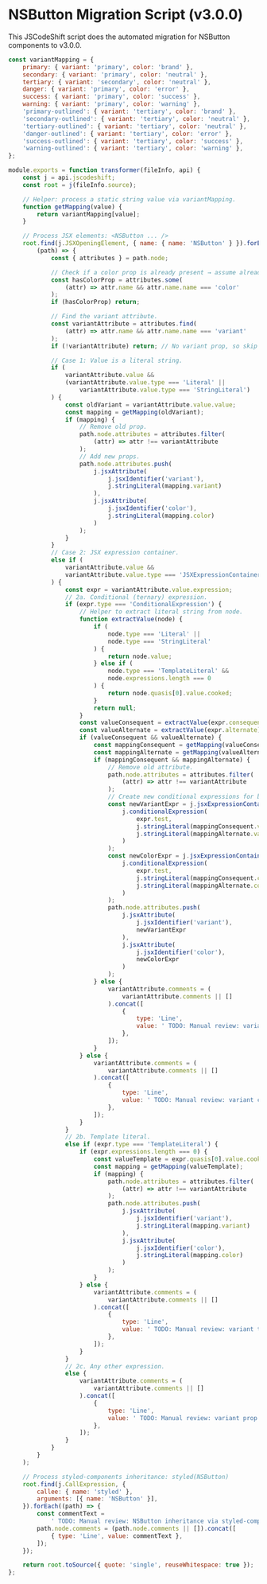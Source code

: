 # NSButton Migration Script (v3.0.0)

This JSCodeShift script does the automated migration for NSButton components to v3.0.0.

```js
const variantMapping = {
    primary: { variant: 'primary', color: 'brand' },
    secondary: { variant: 'primary', color: 'neutral' },
    tertiary: { variant: 'secondary', color: 'neutral' },
    danger: { variant: 'primary', color: 'error' },
    success: { variant: 'primary', color: 'success' },
    warning: { variant: 'primary', color: 'warning' },
    'primary-outlined': { variant: 'tertiary', color: 'brand' },
    'secondary-outlined': { variant: 'tertiary', color: 'neutral' },
    'tertiary-outlined': { variant: 'tertiary', color: 'neutral' },
    'danger-outlined': { variant: 'tertiary', color: 'error' },
    'success-outlined': { variant: 'tertiary', color: 'success' },
    'warning-outlined': { variant: 'tertiary', color: 'warning' },
};

module.exports = function transformer(fileInfo, api) {
    const j = api.jscodeshift;
    const root = j(fileInfo.source);

    // Helper: process a static string value via variantMapping.
    function getMapping(value) {
        return variantMapping[value];
    }

    // Process JSX elements: <NSButton ... />
    root.find(j.JSXOpeningElement, { name: { name: 'NSButton' } }).forEach(
        (path) => {
            const { attributes } = path.node;

            // Check if a color prop is already present → assume already migrated.
            const hasColorProp = attributes.some(
                (attr) => attr.name && attr.name.name === 'color'
            );
            if (hasColorProp) return;

            // Find the variant attribute.
            const variantAttribute = attributes.find(
                (attr) => attr.name && attr.name.name === 'variant'
            );
            if (!variantAttribute) return; // No variant prop, so skip transformation.

            // Case 1: Value is a literal string.
            if (
                variantAttribute.value &&
                (variantAttribute.value.type === 'Literal' ||
                    variantAttribute.value.type === 'StringLiteral')
            ) {
                const oldVariant = variantAttribute.value.value;
                const mapping = getMapping(oldVariant);
                if (mapping) {
                    // Remove old prop.
                    path.node.attributes = attributes.filter(
                        (attr) => attr !== variantAttribute
                    );
                    // Add new props.
                    path.node.attributes.push(
                        j.jsxAttribute(
                            j.jsxIdentifier('variant'),
                            j.stringLiteral(mapping.variant)
                        ),
                        j.jsxAttribute(
                            j.jsxIdentifier('color'),
                            j.stringLiteral(mapping.color)
                        )
                    );
                }
            }
            // Case 2: JSX expression container.
            else if (
                variantAttribute.value &&
                variantAttribute.value.type === 'JSXExpressionContainer'
            ) {
                const expr = variantAttribute.value.expression;
                // 2a. Conditional (ternary) expression.
                if (expr.type === 'ConditionalExpression') {
                    // Helper to extract literal string from node.
                    function extractValue(node) {
                        if (
                            node.type === 'Literal' ||
                            node.type === 'StringLiteral'
                        ) {
                            return node.value;
                        } else if (
                            node.type === 'TemplateLiteral' &&
                            node.expressions.length === 0
                        ) {
                            return node.quasis[0].value.cooked;
                        }
                        return null;
                    }
                    const valueConsequent = extractValue(expr.consequent);
                    const valueAlternate = extractValue(expr.alternate);
                    if (valueConsequent && valueAlternate) {
                        const mappingConsequent = getMapping(valueConsequent);
                        const mappingAlternate = getMapping(valueAlternate);
                        if (mappingConsequent && mappingAlternate) {
                            // Remove old attribute.
                            path.node.attributes = attributes.filter(
                                (attr) => attr !== variantAttribute
                            );
                            // Create new conditional expressions for both props.
                            const newVariantExpr = j.jsxExpressionContainer(
                                j.conditionalExpression(
                                    expr.test,
                                    j.stringLiteral(mappingConsequent.variant),
                                    j.stringLiteral(mappingAlternate.variant)
                                )
                            );
                            const newColorExpr = j.jsxExpressionContainer(
                                j.conditionalExpression(
                                    expr.test,
                                    j.stringLiteral(mappingConsequent.color),
                                    j.stringLiteral(mappingAlternate.color)
                                )
                            );
                            path.node.attributes.push(
                                j.jsxAttribute(
                                    j.jsxIdentifier('variant'),
                                    newVariantExpr
                                ),
                                j.jsxAttribute(
                                    j.jsxIdentifier('color'),
                                    newColorExpr
                                )
                            );
                        } else {
                            variantAttribute.comments = (
                                variantAttribute.comments || []
                            ).concat([
                                {
                                    type: 'Line',
                                    value: ' TODO: Manual review: variant mapping missing for one branch in conditional.',
                                },
                            ]);
                        }
                    } else {
                        variantAttribute.comments = (
                            variantAttribute.comments || []
                        ).concat([
                            {
                                type: 'Line',
                                value: ' TODO: Manual review: variant conditional expression not a literal.',
                            },
                        ]);
                    }
                }
                // 2b. Template literal.
                else if (expr.type === 'TemplateLiteral') {
                    if (expr.expressions.length === 0) {
                        const valueTemplate = expr.quasis[0].value.cooked;
                        const mapping = getMapping(valueTemplate);
                        if (mapping) {
                            path.node.attributes = attributes.filter(
                                (attr) => attr !== variantAttribute
                            );
                            path.node.attributes.push(
                                j.jsxAttribute(
                                    j.jsxIdentifier('variant'),
                                    j.stringLiteral(mapping.variant)
                                ),
                                j.jsxAttribute(
                                    j.jsxIdentifier('color'),
                                    j.stringLiteral(mapping.color)
                                )
                            );
                        }
                    } else {
                        variantAttribute.comments = (
                            variantAttribute.comments || []
                        ).concat([
                            {
                                type: 'Line',
                                value: ' TODO: Manual review: variant template literal contains expressions.',
                            },
                        ]);
                    }
                }
                // 2c. Any other expression.
                else {
                    variantAttribute.comments = (
                        variantAttribute.comments || []
                    ).concat([
                        {
                            type: 'Line',
                            value: ' TODO: Manual review: variant prop is not a static literal or simple conditional.',
                        },
                    ]);
                }
            }
        }
    );

    // Process styled-components inheritance: styled(NSButton)
    root.find(j.CallExpression, {
        callee: { name: 'styled' },
        arguments: [{ name: 'NSButton' }],
    }).forEach((path) => {
        const commentText =
            ' TODO: Manual review: NSButton inheritance via styled-components. Verify variant prop mapping if applicable.';
        path.node.comments = (path.node.comments || []).concat([
            { type: 'Line', value: commentText },
        ]);
    });

    return root.toSource({ quote: 'single', reuseWhitespace: true });
};
```
